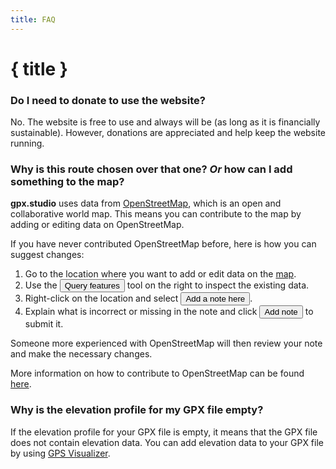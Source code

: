 ```yaml
---
title: FAQ
---
```


<script>
</script>

# { title }

### Do I need to donate to use the website?

No.
The website is free to use and always will be (as long as it is financially sustainable).
However, donations are appreciated and help keep the website running.

### Why is this route chosen over that one? *Or* how can I add something to the map?

**gpx.studio** uses data from <a href="https://www.openstreetmap.org/" target="_blank">OpenStreetMap</a>, which is an open and collaborative world map.
This means you can contribute to the map by adding or editing data on OpenStreetMap.

If you have never contributed OpenStreetMap before, here is how you can suggest changes:
1. Go to the location where you want to add or edit data on the <a href="https://www.openstreetmap.org/" target="_blank">map</a>.
2. Use the <button>Query features</button> tool on the right to inspect the existing data.
3. Right-click on the location and select <button>Add a note here</button>.
4. Explain what is incorrect or missing in the note and click <button>Add note</button> to submit it.

Someone more experienced with OpenStreetMap will then review your note and make the necessary changes.

<DocsNote>

More information on how to contribute to OpenStreetMap can be found <a href="https://wiki.openstreetmap.org/wiki/How_to_contribute" target="_blank">here</a>.

</DocsNote>

### Why is the elevation profile for my GPX file empty?

If the elevation profile for your GPX file is empty, it means that the GPX file does not contain elevation data.
You can add elevation data to your GPX file by using <a href="https://www.gpsvisualizer.com/elevation" target="_blank">GPS Visualizer</a>.